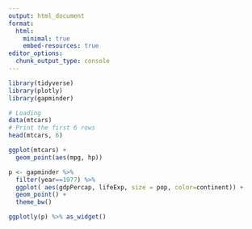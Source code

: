 ```yaml
---
output: html_document
format:
  html:
    minimal: true
    embed-resources: true
editor_options: 
  chunk_output_type: console
---
```



```r

library(tidyverse)
library(plotly)
library(gapminder)

```




```r
# Loading
data(mtcars)
# Print the first 6 rows
head(mtcars, 6)
```

```r

ggplot(mtcars) +
  geom_point(aes(mpg, hp))

```

```r

p <- gapminder %>%
  filter(year==1977) %>%
  ggplot( aes(gdpPercap, lifeExp, size = pop, color=continent)) +
  geom_point() +
  theme_bw()

ggplotly(p) %>% as_widget()

```

